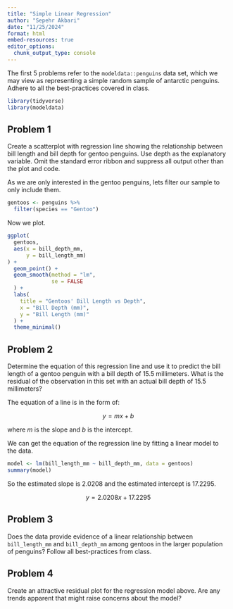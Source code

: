 ```yaml
---
title: "Simple Linear Regression"
author: "Sepehr Akbari"
date: "11/25/2024"
format: html
embed-resources: true
editor_options: 
  chunk_output_type: console
---
```


::: {.callout-note appearance="minimal" icon="false"}
The first 5 problems refer to the `modeldata::penguins` data set, which we may view as
representing a simple random sample of antarctic penguins. Adhere to all the best-practices
covered in class.
:::

```r
library(tidyverse)
library(modeldata)
```


## Problem 1

::: {.callout-note appearance="minimal" icon="false"}
Create a scatterplot with regression line showing the relationship between bill length and bill
depth for gentoo penguins. Use depth as the explanatory variable. Omit the standard error
ribbon and suppress all output other than the plot and code.
:::

As we are only interested in the gentoo penguins, lets filter our sample to only include them.

```r
gentoos <- penguins %>% 
  filter(species == "Gentoo")
```

Now we plot.

```r
ggplot(
  gentoos,
  aes(x = bill_depth_mm, 
      y = bill_length_mm)
) +
  geom_point() +
  geom_smooth(method = "lm", 
              se = FALSE
  ) +
  labs(
    title = "Gentoos' Bill Length vs Depth",
    x = "Bill Depth (mm)",
    y = "Bill Length (mm)"
  ) +
  theme_minimal()
```


## Problem 2

::: {.callout-note appearance="minimal" icon="false"}
Determine the equation of this regression line and use it to predict the bill length of a gentoo
penguin with a bill depth of 15.5 millimeters. What is the residual of the observation in this
set with an actual bill depth of 15.5 millimeters?
:::

The equation of a line is in the form of: 

$$ y = mx + b $$

where $m$ is the slope and $b$ is the intercept.

We can get the equation of the regression line by fitting a linear model to the data.

```r
model <- lm(bill_length_mm ~ bill_depth_mm, data = gentoos)
summary(model)
```

So the estimated slope is $2.0208$ and the estimated intercept is $17.2295$.

$$ y = 2.0208x + 17.2295 $$




## Problem 3

::: {.callout-note appearance="minimal" icon="false"}
Does the data provide evidence of a linear relationship between `bill_length_mm` and
`bill_depth_mm` among gentoos in the larger population of penguins? Follow all best-practices
from class.
:::

## Problem 4

::: {.callout-note appearance="minimal" icon="false"}
Create an attractive residual plot for the regression model above. Are any trends apparent
that might raise concerns about the model?
::::
























